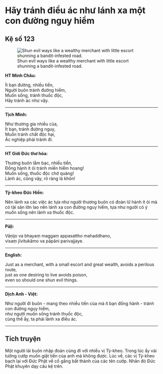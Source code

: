 # Hãy tránh điều ác như lánh xa một con đường nguy hiểm {- #hay-lanh-xa-dieu-ac-nhu-lanh-xa-mot-con-duong-nguy-hiem}

## Kệ số 123 {- #ke-so-123}

![Shun evil ways like a wealthy merchant with little escort shunning a bandit-infested road.](images/kinh-phap-cu-ke-so-123-dhammapada-verse-123.jpg){fig-align="center" .lightbox}

**HT Minh Châu:**

Ít bạn đường, nhiều tiền,  
Người buôn tránh đường hiểm,  
Muốn sống, tránh thuốc độc,  
Hãy tránh ác như vậy.  

<hr class="divider">

**Tịch Minh:**

Như thương gia nhiều của,  
Ít bạn, tránh đường nguy,  
Muốn tránh chất độc hại,  
Ác nghiệp phải tránh đi.  

<hr class="divider">

**HT Giới Đức thơ hóa:**

Thương buôn lắm bạc, nhiều tiền,  
Ðồng hành ít ỏi tránh miền hiểm hoang!  
Muốn sống, thuốc độc chớ quàng!  
Lánh ác, cũng vậy, rõ ràng là khôn!  

<hr class="divider">

**Tỳ-kheo Đức Hiền:**

Nên lánh xa các việc ác tựa như người thương buôn có đoàn lữ hành ít ỏi mà có tài sản lớn lao nên lánh xa con đường nguy hiểm, tựa như người có ý muốn sống nên lánh xa thuốc độc.  

<hr class="divider">

**Pāḷi:**

Vāṇijo va bhayaṃ maggaṃ appasattho mahaddhano,  
visaṃ jīvitukāmo va pāpāni parivajjaye.  

<hr class="divider">

**English:**

Just as a merchant, with a small escort and great wealth, avoids a perilous route,  
just as one desiring to live avoids poison,  
even so should one shun evil things.  

<hr class="divider">

**Dịch Anh - Việt:**

Như người đi buôn - mang theo nhiều tiền của mà ít bạn đồng hành - tránh con đường nguy hiểm,  
như người muốn sống tránh thuốc độc,  
cùng thế ấy, ta phải lánh xa điều ác.  

<hr class="divider">

## Tích truyện {- #tich-truyen}

Một người lái buôn nhập đoàn cùng đi với nhiều vị Tỳ-kheo. Trong lúc ấy vài tướng cướp muốn giật tiền của anh mà không được. Lúc về, các vị Tỳ-kheo bạch lại với Ðức Phật về cố gắng bất thành của các tên cướp. Nhân đó Ðức Phật khuyên dạy câu kệ trên.

